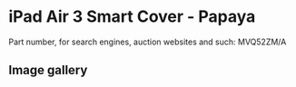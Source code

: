 # iPad Air 3 Smart Cover - Papaya

Part number, for search engines, auction websites and such: MVQ52ZM/A

## Image gallery

<div style={{ width: "768px" }}>
  <GalleryComponent
    images={[
      {
        original: "/everysource/MVQ52",
        thumbnail: "/everypreview/MVQ52",
      },
      {
        original: "/everysource/MVQ52_AV1_GOLD",
        thumbnail: "/everypreview/MVQ52_AV1_GOLD",
      },
      {
        original: "/everysource/MVQ52_AV1_SILVER",
        thumbnail: "/everypreview/MVQ52_AV1_SILVER",
      },
      {
        original: "/everysource/MVQ52_AV1_SPACE_GRAY",
        thumbnail: "/everypreview/MVQ52_AV1_SPACE_GRAY",
      },
      {
        original: "/everysource/MVQ52_AV2",
        thumbnail: "/everypreview/MVQ52_AV2",
      },
      {
        original: "/everysource/MVQ52_AV3",
        thumbnail: "/everypreview/MVQ52_AV3",
      }
    ]}
  />
</div>